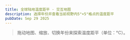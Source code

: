 ---
title: 全球陆地温度距平 · 交互地图
description: 选择年份并查看当前视野内5°×5°格点的温度距平
pubDate: Sep 29 2025
---

> 拖动地图、缩放、切换年份来探索温度距平（单位：°C）。


<WeatherMap client:load />
